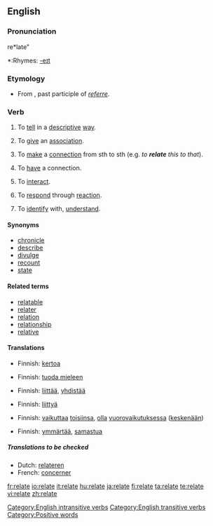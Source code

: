 ==English==

===Pronunciation===
re*late"
*:Rhymes: [[Rhymes:English:-eɪt|-eɪt]]

===Etymology===
*From {{L.}} {{term|relatus|relātus|lang=la}}, past participle of ''[[referre]]''.

===Verb===
{{en-verb|relat|ing}}

# {{transitive}} To [[tell]] in a [[descriptive]] [[way]].
# {{transitive}} To [[give]] an [[association]].
# {{transitive}} To [[make]] a [[connection]] from sth to sth (e.g. ''to '''relate''' this to that'').
# {{intransitive}} To [[have]] a connection.
# {{intransitive}} To [[interact]].
# {{intransitive}} To [[respond]] through [[reaction]].
# {{context|intransitive|contrued with '''to'''}} To [[identify]] with, [[understand]].

====Synonyms====
* [[chronicle]]
* [[describe]]
* [[divulge]]
* [[recount]]
* [[state]]

====Related terms====
*[[relatable]]
*[[relater]]
*[[relation]]
*[[relationship]]
*[[relative]]

====Translations====
{{trans-top|To tell in a descriptive way}}
*Finnish: [[kertoa]]
{{trans-mid}}
{{trans-bottom}}

{{trans-top|To give an association}}
*Finnish: [[tuoda mieleen]]
{{trans-mid}}
{{trans-bottom}}

{{trans-top|To make a connection from sth to sth}}
*Finnish: [[liittää]], [[yhdistää]]
{{trans-mid}}
{{trans-bottom}}

{{trans-top|To have a connection}}
*Finnish: [[liittyä]]
{{trans-mid}}
{{trans-bottom}}

{{trans-top|To interact}}
*Finnish: [[vaikuttaa]] [[toisensa|toisiinsa]], [[olla]] [[vuorovaikutus|vuorovaikutuksessa]] ([[keskenään]])
{{trans-mid}}
{{trans-bottom}}

{{trans-top|To respond through reaction}}
{{trans-mid}}
{{trans-bottom}}

{{trans-top|To identify with, understand}}
*Finnish: [[ymmärtää]], [[samastua]]
{{trans-mid}}
{{trans-bottom}}

=====Translations to be checked=====
{{trans-top|Translations to be checked}}
*Dutch: [[relateren]]
*French: [[concerner]]
{{trans-mid}}
{{trans-bottom}}

[[Category:English intransitive verbs]]
[[Category:English transitive verbs]]
[[Category:Positive words]]

[[fr:relate]]
[[io:relate]]
[[it:relate]]
[[hu:relate]]
[[ja:relate]]
[[fi:relate]]
[[ta:relate]]
[[te:relate]]
[[vi:relate]]
[[zh:relate]]
